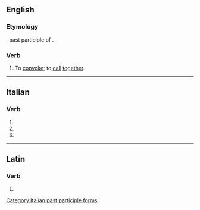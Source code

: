 ==English==

===Etymology===
{{etyl|la|en}} {{lena}} {{m|la|convocatus}}, past participle of {{m|la|convocare||to convocate}}.

===Verb===
{{en-verb|convocat}}

# {{lb|en|obsolete|transitive}} To [[convoke]]; to [[call]] [[together]].
#: {{rfquotek|May (Lucan)}}

{{Webster 1913}}

----

==Italian==

===Verb===
{{head|it|verb form}}

# {{inflection of|convocare||2|p|pres|indc|lang=it}}
# {{inflection of|convocare||2|p|impr|lang=it}}
# {{feminine plural of|convocato|lang=it}}

[[Category:Italian past participle forms]]

----

==Latin==

===Verb===
{{la-verb-form|convocāte}}

# {{inflection of|convocō||2|p|pres|actv|impr|lang=la}}